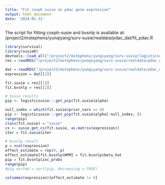 ```yaml
---
title: "Fit coxph susie on pdac gene expression"
output: html_document
date: '2024-01-31'
---
```


The script for fitting coxph-susie and bvsnlp is available at: /project2/mstephens/yunqiyang/surv-susie/realdata/pdac_dat/fit_pdac.R

```r
library(survival)
library(susieR)
devtools::load_all("/project2/mstephens/yunqiyang/surv-susie/logisticsusie")
res = readRDS("/project2/mstephens/yunqiyang/surv-susie/realdata/pdac_dat/fit_pdac.rds")

dat = readRDS("/project2/mstephens/yunqiyang/surv-susie/realdata/pdac_dat/dat_pdac.rds")
expression = dat[[2]]
```

```r
fit.susie = res[[1]]
fit.bvsnlp = res[[2]]

# Susie results
pip <- logisticsusie:::get_pip(fit.susie$alpha)

null_index = which(fit.susie$prior_vars == 0)
pip <- logisticsusie:::get_pip(fit.susie$alpha[-null_index, ])
range(pip)
class(fit.susie) = "susie"
cs <- susie_get_cs(fit.susie, as.matrix(expression))
iter = fit.susie$iter

```

```r
# bvsnlp result
p = ncol(expression)
effect_estimate = rep(0, p)
effect_estimate[fit.bvsnlp$HPM] = fit.bvsnlp$beta_hat
pip = fit.bvsnlp$inc_probs
range(pip)
#pip.sorted = sort(pip, decreasing = TRUE)

colnames(expression)[effect_estimate != 0]
```


